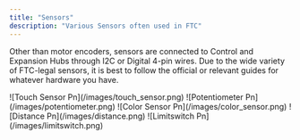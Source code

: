 ```yaml
---
title: "Sensors"
description: "Various Sensors often used in FTC"
---
```


Other than motor encoders, sensors are connected to Control and Expansion Hubs through I2C or Digital 4-pin wires. Due to the wide variety of FTC-legal sensors, it is best to follow the official or relevant guides for whatever hardware you have.

<CardGroup cols="3">
  <Card title="Touch Sensor" icon="tablet-button">
    ![Touch Sensor Pn](/images/touch_sensor.png)
  </Card>
  <Card title="Potentiometer" icon="omega">
    ![Potentiometer Pn](/images/potentiometer.png)
  </Card>
  <Card title="Colour Sensors" icon="paint-roller">
    ![Color Sensor Pn](/images/color_sensor.png)
  </Card>
  <Card title="Distance Sensors" icon="ruler">
    ![Distance Pn](/images/distance.png)
  </Card>
  <Card title="Magnetic Limit Switch" icon="magnet">
    ![Limitswitch Pn](/images/limitswitch.png)
  </Card>
</CardGroup>